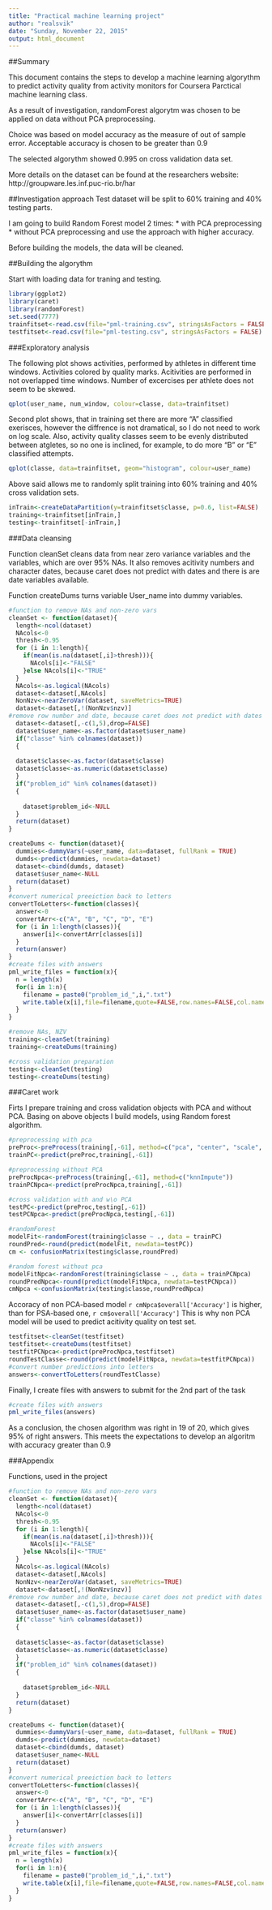 ```yaml
---
title: "Practical machine learning project"
author: "realsvik"
date: "Sunday, November 22, 2015"
output: html_document
---
```

##Summary

This document contains the steps to develop a machine learning algorythm to predict activity quality from activity monitors for Coursera Parctical machine learning class.

As a result of investigation, randomForest algorytm was chosen to be applied on data without PCA preprocessing.

Choice was based on model accuracy as the measure of out of sample error.
Acceptable accuracy is chosen to be greater than 0.9

The selected algorythm showed 0.995 on cross validation data set.

More details on the dataset can be found at the researchers website: http://groupware.les.inf.puc-rio.br/har


##Investigation approach
Test dataset will be split to 60% training and 40% testing parts.

I am going to build Random Forest model 2 times:
* with PCA preprocessing
* without PCA preprocessing
and use the approach with higher accuracy.

Before building the models, the data will be cleaned.

##Building the algorythm

Start with loading data for traning and testing.
```r
library(ggplot2)
library(caret)
library(randomForest)
set.seed(7777)
trainfitset<-read.csv(file="pml-training.csv", stringsAsFactors = FALSE)
testfitset<-read.csv(file="pml-testing.csv", stringsAsFactors = FALSE)
```
###Exploratory analysis

The following plot shows activities, performed by athletes in different time windows. Activities colored by quality marks.
Acitivities are performed in not overlapped time windows. Number of excercises per athlete does not seem to be skewed.
```r
qplot(user_name, num_window, colour=classe, data=trainfitset)

```

Second plot shows, that in training set there are more "A" classified exerisces, however the diffrence is not dramatical, so I do not need to work on log scale.
Also, activity quality classes seem to be evenly distributed between atgletes, so no one is inclined, for example, to do more "B" or "E" classified attempts.

```r
qplot(classe, data=trainfitset, geom="histogram", colour=user_name)
```

Above said allows me to randomly split training into 60% training and 40% cross validation sets.

```r
inTrain<-createDataPartition(y=trainfitset$classe, p=0.6, list=FALSE)
training<-trainfitset[inTrain,]
testing<-trainfitset[-inTrain,]
```
###Data cleansing

Function cleanSet cleans data from near zero variance variables and the variables, which are over 95% NAs. It also removes acitivity numbers and character dates, because caret does not predict with dates and there is are date variables available.

Function createDums turns variable User_name into dummy variables.

```r
#function to remove NAs and non-zero vars
cleanSet <- function(dataset){
  length<-ncol(dataset)
  NAcols<-0
  thresh<-0.95
  for (i in 1:length){
    if(mean(is.na(dataset[,i]>thresh))){
      NAcols[i]<-"FALSE"
    }else NAcols[i]<-"TRUE"
  }
  NAcols<-as.logical(NAcols)
  dataset<-dataset[,NAcols]
  NonNzv<-nearZeroVar(dataset, saveMetrics=TRUE)
  dataset<-dataset[,!(NonNzv$nzv)]
#remove row number and date, because caret does not predict with dates
  dataset<-dataset[,-c(1,5),drop=FALSE]
  dataset$user_name<-as.factor(dataset$user_name)
  if("classe" %in% colnames(dataset))
  {
    
  dataset$classe<-as.factor(dataset$classe)
  dataset$classe<-as.numeric(dataset$classe)
  }
  if("problem_id" %in% colnames(dataset))
  {
    
    dataset$problem_id<-NULL
  }
  return(dataset)
}

createDums <- function(dataset){
  dummies<-dummyVars(~user_name, data=dataset, fullRank = TRUE)
  dumds<-predict(dummies, newdata=dataset)
  dataset<-cbind(dumds, dataset)
  dataset$user_name<-NULL
  return(dataset)
}
#convert numerical preeiction back to letters
convertToLetters<-function(classes){
  answer<-0
  convertArr<-c("A", "B", "C", "D", "E")
  for (i in 1:length(classes)){
    answer[i]<-convertArr[classes[i]]
  }
  return(answer)
}
#create files with answers
pml_write_files = function(x){
  n = length(x)
  for(i in 1:n){
    filename = paste0("problem_id_",i,".txt")
    write.table(x[i],file=filename,quote=FALSE,row.names=FALSE,col.names=FALSE)
  }
}
```
```r
#remove NAs, NZV
training<-cleanSet(training)
training<-createDums(training)

#cross validation preparation 
testing<-cleanSet(testing)
testing<-createDums(testing)
```

###Caret work

Firts I prepare training and cross validation objects with PCA and without PCA.
Basing on above objects I build models, using Random forest algorithm.

```r
#preprocessing with pca
preProc<-preProcess(training[,-61], method=c("pca", "center", "scale", "knnImpute"), thresh = 0.95)
trainPC<-predict(preProc,training[,-61])

#preprocessing without PCA
preProcNpca<-preProcess(training[,-61], method=c("knnImpute"))
trainPCNpca<-predict(preProcNpca,training[,-61])

#cross validation with and w\o PCA
testPC<-predict(preProc,testing[,-61])
testPCNpca<-predict(preProcNpca,testing[,-61])

#randomForest
modelFit<-randomForest(training$classe ~ ., data = trainPC)
roundPred<-round(predict(modelFit, newdata=testPC))
cm <- confusionMatrix(testing$classe,roundPred)

#random forest without pca
modelFitNpca<-randomForest(training$classe ~ ., data = trainPCNpca)
roundPredNpca<-round(predict(modelFitNpca, newdata=testPCNpca))
cmNpca <-confusionMatrix(testing$classe,roundPredNpca)
```
Accoracy of non PCA-based model `r cmNpca$overall['Accuracy']` is higher, than for PSA-based one, `r cm$overall['Accuracy']`
This is why non PCA model will be used to predict acitivity quality on test set.

```r
testfitset<-cleanSet(testfitset)
testfitset<-createDums(testfitset)
testfitPCNpca<-predict(preProcNpca,testfitset)
roundTestClasse<-round(predict(modelFitNpca, newdata=testfitPCNpca))
#convert number predictions into letters
answers<-convertToLetters(roundTestClasse)
```
Finally, I create files with answers to submit for the 2nd part of the task

```r
#create files with answers
pml_write_files(answers)

```
As a conclusion, the chosen algorithm was right in 19 of 20, which gives 95% of right answers.
This meets the expectations to develop an algoritm with accuracy greater than 0.9

###Appendix

Functions, used in the project

```r
#function to remove NAs and non-zero vars
cleanSet <- function(dataset){
  length<-ncol(dataset)
  NAcols<-0
  thresh<-0.95
  for (i in 1:length){
    if(mean(is.na(dataset[,i]>thresh))){
      NAcols[i]<-"FALSE"
    }else NAcols[i]<-"TRUE"
  }
  NAcols<-as.logical(NAcols)
  dataset<-dataset[,NAcols]
  NonNzv<-nearZeroVar(dataset, saveMetrics=TRUE)
  dataset<-dataset[,!(NonNzv$nzv)]
#remove row number and date, because caret does not predict with dates
  dataset<-dataset[,-c(1,5),drop=FALSE]
  dataset$user_name<-as.factor(dataset$user_name)
  if("classe" %in% colnames(dataset))
  {
    
  dataset$classe<-as.factor(dataset$classe)
  dataset$classe<-as.numeric(dataset$classe)
  }
  if("problem_id" %in% colnames(dataset))
  {
    
    dataset$problem_id<-NULL
  }
  return(dataset)
}

createDums <- function(dataset){
  dummies<-dummyVars(~user_name, data=dataset, fullRank = TRUE)
  dumds<-predict(dummies, newdata=dataset)
  dataset<-cbind(dumds, dataset)
  dataset$user_name<-NULL
  return(dataset)
}
#convert numerical preeiction back to letters
convertToLetters<-function(classes){
  answer<-0
  convertArr<-c("A", "B", "C", "D", "E")
  for (i in 1:length(classes)){
    answer[i]<-convertArr[classes[i]]
  }
  return(answer)
}
#create files with answers
pml_write_files = function(x){
  n = length(x)
  for(i in 1:n){
    filename = paste0("problem_id_",i,".txt")
    write.table(x[i],file=filename,quote=FALSE,row.names=FALSE,col.names=FALSE)
  }
}
```
